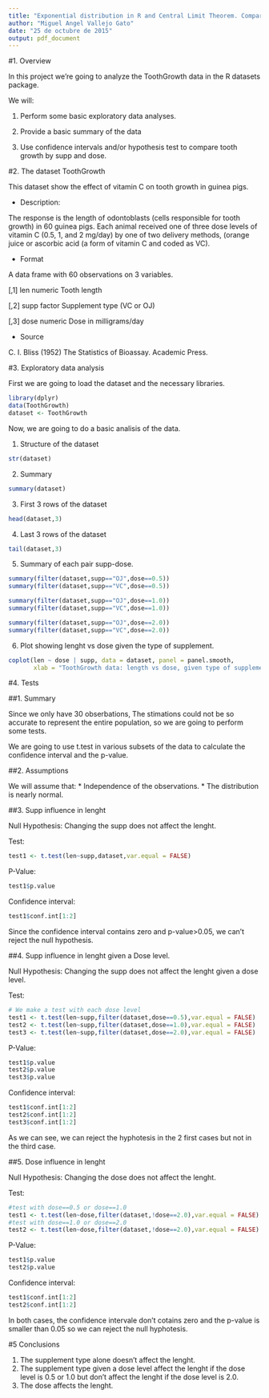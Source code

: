 ```yaml
---
title: "Exponential distribution in R and Central Limit Theorem. Comparission"
author: "Miguel Angel Vallejo Gato"
date: "25 de octubre de 2015"
output: pdf_document
---
```


\pagebreak  
\tableofcontents
\pagebreak  

#1.  Overview

In this project we're going to analyze the ToothGrowth data in the R datasets package.

We will: 

1. Perform some basic exploratory data analyses.  

2. Provide a basic summary of the data  

3. Use confidence intervals and/or hypothesis test to compare tooth growth by supp and dose.


#2. The dataset ToothGrowth

This dataset show the effect of vitamin C on tooth growth in guinea pigs.

* Description:

The response is the length of odontoblasts (cells responsible for tooth growth) in 60 guinea pigs. Each animal received one of three dose levels of vitamin C (0.5, 1, and 2 mg/day) by one of two delivery methods, (orange juice or ascorbic acid (a form of vitamin C and coded as VC).

* Format

A data frame with 60 observations on 3 variables.

[,1]	len	numeric	Tooth length  

[,2]	supp	factor	Supplement type (VC or OJ)  

[,3]	dose	numeric	Dose in milligrams/day

* Source

C. I. Bliss (1952) The Statistics of Bioassay. Academic Press.

\pagebreak 

#3. Exploratory data analysis

First we are going to load the dataset and the necessary libraries.
```r
library(dplyr)
data(ToothGrowth)
dataset <- ToothGrowth 
```

Now, we are going to do a basic analisis of the data.

1. Structure of the dataset
```r
str(dataset)
```
2. Summary
```r
summary(dataset)
```

3. First 3 rows of the dataset
```r
head(dataset,3)
```

4. Last 3 rows of the dataset

```r
tail(dataset,3)
```

\pagebreak 

5. Summary of each pair supp-dose.

```r
summary(filter(dataset,supp=="OJ",dose==0.5))
summary(filter(dataset,supp=="VC",dose==0.5))
```

\pagebreak 

```r
summary(filter(dataset,supp=="OJ",dose==1.0))
summary(filter(dataset,supp=="VC",dose==1.0))
```

\pagebreak 

```r
summary(filter(dataset,supp=="OJ",dose==2.0))
summary(filter(dataset,supp=="VC",dose==2.0))
```

\pagebreak 

6. Plot  showing lenght vs dose given the type of supplement.

```r
coplot(len ~ dose | supp, data = dataset, panel = panel.smooth,
       xlab = "ToothGrowth data: length vs dose, given type of supplement")
```

\pagebreak 

#4. Tests

##1. Summary

Since we only have 30 obserbations, The stimations could not be so accurate to represent the entire population, so we are going to perform some tests.

We are going to use t.test in various subsets of the data to calculate the confidence interval and the p-value.

##2. Assumptions

We will assume that:
* Independence of the observations.
* The distribution is nearly normal.

\pagebreak 

##3. Supp influence in lenght

Null Hypothesis:
Changing the supp does not affect the lenght.

Test:
```r
test1 <- t.test(len~supp,dataset,var.equal = FALSE)
```

P-Value:
```r
test1$p.value
```
Confidence interval:
```r
test1$conf.int[1:2]
```

Since the confidence interval contains zero and p-value>0.05, we can't reject the null hypothesis.

\pagebreak 

##4. Supp influence in lenght given a Dose level.

Null Hypothesis:
Changing the supp does not affect the lenght given a dose level.

Test:
```r
# We make a test with each dose level
test1 <- t.test(len~supp,filter(dataset,dose==0.5),var.equal = FALSE)
test2 <- t.test(len~supp,filter(dataset,dose==1.0),var.equal = FALSE)
test3 <- t.test(len~supp,filter(dataset,dose==2.0),var.equal = FALSE)
```

P-Value:
```r
test1$p.value
test2$p.value
test3$p.value
```
Confidence interval:
```r
test1$conf.int[1:2]
test2$conf.int[1:2]
test3$conf.int[1:2]
```

As we can see, we can reject the hyphotesis in the 2 first cases but not in the third case.

\pagebreak 

##5. Dose influence in lenght

Null Hypothesis:
Changing the dose does not affect the lenght.

Test:
```r
#test with dose==0.5 or dose==1.0
test1 <- t.test(len~dose,filter(dataset,!dose==2.0),var.equal = FALSE)
#test with dose==1.0 or dose==2.0
test2 <- t.test(len~dose,filter(dataset,!dose==2.0),var.equal = FALSE)
```

P-Value:
```r
test1$p.value
test2$p.value
```
Confidence interval:
```r
test1$conf.int[1:2]
test2$conf.int[1:2]
```

In both cases, the confidence intervale don't cotains zero and the p-value is smaller than 0.05 so we can reject the null hyphotesis.

#5 Conclusions

1. The supplement type alone doesn't affect the lenght.
2. The supplement type given a dose level affect the lenght if the dose level is 0.5 or 1.0
but don't affect the lenght if the dose level is 2.0. 
3. The dose affects the lenght.
